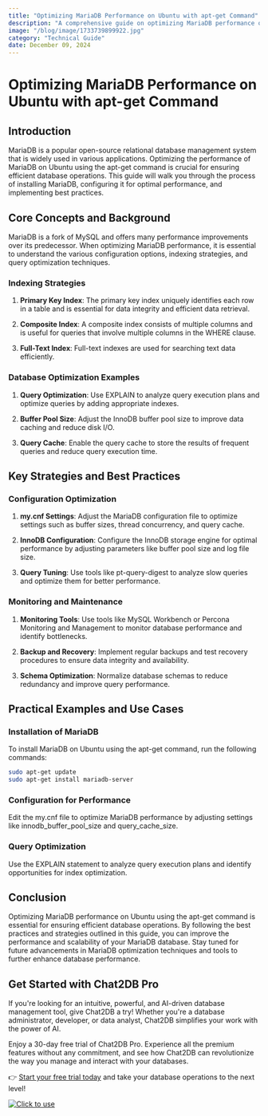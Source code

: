 ```yaml
---
title: "Optimizing MariaDB Performance on Ubuntu with apt-get Command"
description: "A comprehensive guide on optimizing MariaDB performance on Ubuntu using the apt-get command, covering installation, configuration, and best practices."
image: "/blog/image/1733739899922.jpg"
category: "Technical Guide"
date: December 09, 2024
---
```


# Optimizing MariaDB Performance on Ubuntu with apt-get Command


<Authors date="December 09, 2024">
  <Author name="Aiden Stone" link="https://chat2db.ai" />
</Authors>

## Introduction

MariaDB is a popular open-source relational database management system that is widely used in various applications. Optimizing the performance of MariaDB on Ubuntu using the apt-get command is crucial for ensuring efficient database operations. This guide will walk you through the process of installing MariaDB, configuring it for optimal performance, and implementing best practices.

## Core Concepts and Background

MariaDB is a fork of MySQL and offers many performance improvements over its predecessor. When optimizing MariaDB performance, it is essential to understand the various configuration options, indexing strategies, and query optimization techniques.

### Indexing Strategies

1. **Primary Key Index**: The primary key index uniquely identifies each row in a table and is essential for data integrity and efficient data retrieval.

2. **Composite Index**: A composite index consists of multiple columns and is useful for queries that involve multiple columns in the WHERE clause.

3. **Full-Text Index**: Full-text indexes are used for searching text data efficiently.

### Database Optimization Examples

1. **Query Optimization**: Use EXPLAIN to analyze query execution plans and optimize queries by adding appropriate indexes.

2. **Buffer Pool Size**: Adjust the InnoDB buffer pool size to improve data caching and reduce disk I/O.

3. **Query Cache**: Enable the query cache to store the results of frequent queries and reduce query execution time.

## Key Strategies and Best Practices

### Configuration Optimization

1. **my.cnf Settings**: Adjust the MariaDB configuration file to optimize settings such as buffer sizes, thread concurrency, and query cache.

2. **InnoDB Configuration**: Configure the InnoDB storage engine for optimal performance by adjusting parameters like buffer pool size and log file size.

3. **Query Tuning**: Use tools like pt-query-digest to analyze slow queries and optimize them for better performance.

### Monitoring and Maintenance

1. **Monitoring Tools**: Use tools like MySQL Workbench or Percona Monitoring and Management to monitor database performance and identify bottlenecks.

2. **Backup and Recovery**: Implement regular backups and test recovery procedures to ensure data integrity and availability.

3. **Schema Optimization**: Normalize database schemas to reduce redundancy and improve query performance.

## Practical Examples and Use Cases

### Installation of MariaDB

To install MariaDB on Ubuntu using the apt-get command, run the following commands:

```bash
sudo apt-get update
sudo apt-get install mariadb-server
```

### Configuration for Performance

Edit the my.cnf file to optimize MariaDB performance by adjusting settings like innodb_buffer_pool_size and query_cache_size.

### Query Optimization

Use the EXPLAIN statement to analyze query execution plans and identify opportunities for index optimization.

## Conclusion

Optimizing MariaDB performance on Ubuntu using the apt-get command is essential for ensuring efficient database operations. By following the best practices and strategies outlined in this guide, you can improve the performance and scalability of your MariaDB database. Stay tuned for future advancements in MariaDB optimization techniques and tools to further enhance database performance.

## Get Started with Chat2DB Pro

If you're looking for an intuitive, powerful, and AI-driven database management tool, give Chat2DB a try! Whether you're a database administrator, developer, or data analyst, Chat2DB simplifies your work with the power of AI.

Enjoy a 30-day free trial of Chat2DB Pro. Experience all the premium features without any commitment, and see how Chat2DB can revolutionize the way you manage and interact with your databases.

👉 [Start your free trial today](https://chat2db.ai/pricing) and take your database operations to the next level!


[![Click to use](/image/blog/bg/chat2db.jpg)](https://chat2db.ai/)
